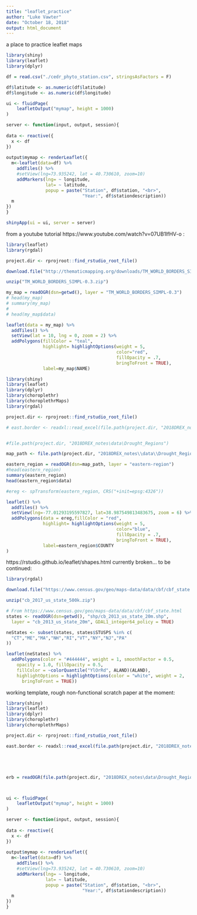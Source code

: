 ```yaml
---
title: "leaflet_practice"
author: "Luke Vawter"
date: "October 18, 2018"
output: html_document
---
```


a place to practice leaflet maps

```r
library(shiny)
library(leaflet)
library(dplyr)

df = read.csv("./cedr_phyto_station.csv", stringsAsFactors = F)

df$latitude <- as.numeric(df$latitude)
df$longitude <- as.numeric(df$longitude)

ui <- fluidPage(
    leafletOutput("mymap", height = 1000)
)

server <- function(input, output, session){
  
data <- reactive({
  x <- df
})
  
output$mymap <- renderLeaflet({
  m<-leaflet(data=df) %>%
    addTiles() %>%
    #setView(lng=73.935242, lat = 40.730610, zoom=10)
    addMarkers(lng= ~ longitude,
               lat= ~ latitude,
               popup = paste("Station", df$station, "<br>",
                             "Year:", df$stationdescription))
  m
})
}

shinyApp(ui = ui, server = server)
```

from a youtube tutorial
https://www.youtube.com/watch?v=07UB1lfHV-o :
```r
library(leaflet)
library(rgdal)

project.dir <- rprojroot::find_rstudio_root_file()

download.file("http://thematicmapping.org/downloads/TM_WORLD_BORDERS_SIMPL-0.3.zip",destfile = "TM_WORLD_BORDERS_SIMPL-0.3")

unzip("TM_WORLD_BORDERS_SIMPL-0.3.zip")

my_map = readOGR(dsn=getwd(), layer = "TM_WORLD_BORDERS_SIMPL-0.3")
# head(my_map)
# summary(my_map)
# 
# head(my_map$data)

leaflet(data = my_map) %>%
  addTiles() %>%
  setView(lat = 10, lng = 0, zoom = 2) %>%
  addPolygons(fillColor = "teal",
              highlight= highlightOptions(weight = 5,
                                          color="red",
                                          fillOpacity = .7,
                                          bringToFront = TRUE),
              label=my_map$NAME)

```

```r
library(shiny)
library(leaflet)
library(dplyr)
library(choroplethr)
library(choroplethrMaps)
library(rgdal)

project.dir <- rprojroot::find_rstudio_root_file()

# east.border <- readxl::read_excel(file.path(project.dir, "2018DREX_notes\data\Drought_Regions\eastern-region-border.shp"))


#file.path(project.dir, "2018DREX_notes\data\Drought_Regions")

map_path <- file.path(project.dir, "2018DREX_notes\\data\\Drought_Regions")

eastern_region = readOGR(dsn=map_path, layer = "eastern-region")
#head(eastern_region)
summary(eastern_region)
head(eastern_region$data)

#ereg <- spTransform(eastern_region, CRS("+init=epsg:4326"))

leaflet() %>%
  addTiles() %>%
  setView(lng=-77.01293195597827, lat=38.987549813483675, zoom = 6) %>%
  addPolygons(data = ereg,fillColor = "red",
              highlight= highlightOptions(weight = 5,
                                          color="blue",
                                          fillOpacity = .7,
                                          bringToFront = TRUE),
              label=eastern_region$COUNTY
)

```

https://rstudio.github.io/leaflet/shapes.html
currently broken... to be continued:
```r
library(rgdal)

download.file("https://www.census.gov/geo/maps-data/data/cbf/cbf_state.html",destfile = "cb_2017_us_state_500k.zip")

unzip("cb_2017_us_state_500k.zip")

# From https://www.census.gov/geo/maps-data/data/cbf/cbf_state.html
states <- readOGR(dsn=getwd(), "shp/cb_2013_us_state_20m.shp",
  layer = "cb_2013_us_state_20m", GDAL1_integer64_policy = TRUE)

neStates <- subset(states, states$STUSPS %in% c(
  "CT","ME","MA","NH","RI","VT","NY","NJ","PA"
))

leaflet(neStates) %>%
  addPolygons(color = "#444444", weight = 1, smoothFactor = 0.5,
    opacity = 1.0, fillOpacity = 0.5,
    fillColor = ~colorQuantile("YlOrRd", ALAND)(ALAND),
    highlightOptions = highlightOptions(color = "white", weight = 2,
      bringToFront = TRUE))
```



working template, rough non-functional scratch paper at the moment:
```r
library(shiny)
library(leaflet)
library(dplyr)
library(choroplethr)
library(choroplethrMaps)

project.dir <- rprojroot::find_rstudio_root_file()

east.border <- readxl::read_excel(file.path(project.dir, "2018DREX_notes\data\Drought_Regions\eastern-region-border.shp"))





erb = readOGR(file.path(project.dir, "2018DREX_notes\data\Drought_Regions\eastern-region-border.shp"), layer = "eastern-region-border")



ui <- fluidPage(
    leafletOutput("mymap", height = 1000)
)

server <- function(input, output, session){
  
data <- reactive({
  x <- df
})
  
output$mymap <- renderLeaflet({
  m<-leaflet(data=df) %>%
    addTiles() %>%
    #setView(lng=73.935242, lat = 40.730610, zoom=10)
    addMarkers(lng= ~ longitude,
               lat= ~ latitude,
               popup = paste("Station", df$station, "<br>",
                             "Year:", df$stationdescription))
  m
})
}

```

